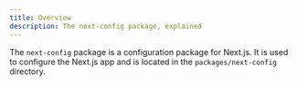 ```yaml
---
title: Overview
description: The next-config package, explained
---
```


The `next-config` package is a configuration package for Next.js. It is used to configure the Next.js app and is located in the `packages/next-config` directory.

